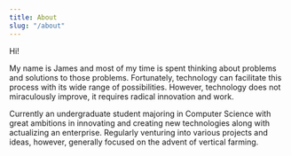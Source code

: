 ```yaml
---
title: About
slug: "/about"
---
```


Hi!

My name is James and most of my time is spent thinking about problems and solutions to those problems. Fortunately, technology can facilitate this process with its wide range of possibilities. However, technology does not miraculously improve, it requires radical innovation and work.

Currently an undergraduate student majoring in Computer Science with great ambitions in innovating and creating new technologies along with actualizing an enterprise. Regularly venturing into various projects and ideas, however, generally focused on the advent of vertical farming.
